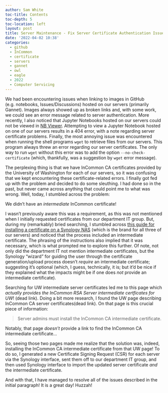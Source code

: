 ```yaml
---
author: Sam White
toc-title: Contents
toc-depth: 5
toc-location: left
layout: post
title: Server Maintenance - Fix Server Certificate Authentication Issues
date: '2022-04-02 10:38'
categories: 
  - github
  - InCommon
  - certificate
  - servers
  - gannet
  - owl
  - eagle 
  - 2022
  - Computer Servicing
---
```

We had been encountering issues when linking to images in GitHub (e.g. notebooks, Issues/Discussions) hosted on our servers (primarily Gannet). Images always showed up as broken links and, with some work, we could see an error message related to server authentication. More recently, I also noticed that Jupyter Notebooks hosted on our servers could not be viewed in [NB Viewer](). Attempting to view a Jupyter Notebook hosted on one of our servers results in a 404 error, with a note regarding server certificate problems. Finally, the most annoying issue was encountered when running the shell programs `wget` to retrieve files from our servers. This program always threw an error regarding our server certificates. The only way to run `wget` without this error was to add the option `--no-check-certificate` (which, thankfully, was a suggestion by `wget` error message). 

The perplexing thing is that we have InCommon CA certificates provided by the University of Washington for each of our servers, so it was confusing that we kept encountering these certificate-related errors. I finally got fed up with the problem and decided to do some sleuthing. I had done so in the past, but never came across anything that could point me to what was wrong. Well, today, I stumbled across the problem:

We didn't have an _intermediate_ InCommon certificate!

I wasn't previously aware this was a requirement, as this was not mentioned when I initially requested certificates from our department IT group. But, during my (remarkably) bried searching, I stumbled across [this guide for installing a certificate on a Synology NAS](https://www.ssl.com/how-to/enable-https-generate-csr-install-ssl-tls-certificate-in-synology-nas/) (which is the brand for all three of our servers) and noticed that the process included an intermediate certificate. The phrasing of the instructions also implied that it was necessary, which is what prompted me to explore this further. Of note, not only did the department IT not mention intermediate certificates, but the Synology "wizard" for guiding the user through the certificate generation/upload process doesn't _require_ an intermediate certificate; suggesting it's optional (which, I guess, technically, it is; but it'd be nice if they explained what the impacts might be if one does _not_ provide an intermediate certificate).

Searching for UW intermediate server certificates led me to this page which _actually provides the InCommon RSA Server intermediate certficates for UW_! (dead link). Doing a bit more research, I found the UW page describing InCommon CA server certificates(dead link). On that page is this crucial piece of information:

> Server admins must install the InCommon CA intermediate certificate.

Notably, that page _doesn't_ provide a link to find the InCommon CA intermediate certificate...

So, seeing those two pages made me realize that the solution was, indeed, installing the InCommon CA intermediate certificate from that UW page! To do so, I generated a new Certificate Signing Request (CSR) for each server via the Synology interface, sent them off to our department IT group, and then used Synology interface to import the updated server certificate _and_ the intermediate certificate.

And with that, I have managed to resolve all of the issues described in the initial paragraph! It is a great day! Huzzah!
